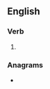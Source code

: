 {{also|Speake}}
==English==

===Verb===
{{head|en|verb}}

# {{obsolete spelling of|speak|lang=en}}

===Anagrams===
* {{anagrams|en|Peakes}}